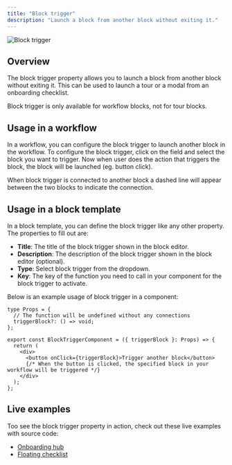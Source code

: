 ```yaml
---
title: "Block trigger"
description: "Launch a block from another block without exiting it."
---
```


![Block trigger](/block-properties/block-trigger.png)

## Overview

The block trigger property allows you to launch a block from another block without exiting it. This can be used to launch a tour or a modal from an onboarding checklist.

<Callout type="info">
  Block trigger is only available for workflow blocks, not for tour blocks.
</Callout>

## Usage in a workflow

In a workflow, you can configure the block trigger to launch another block in the workflow. To configure the block trigger, click on the field and select the block you want to trigger. Now when user does the action that triggers the block, the block will be launched (eg. button click).

When block trigger is connected to another block a dashed line will appear between the two blocks to indicate the connection.

## Usage in a block template

In a block template, you can define the block trigger like any other property. The properties to fill out are:

- **Title**: The title of the block trigger shown in the block editor.
- **Description**: The description of the block trigger shown in the block editor (optional).
- **Type**: Select block trigger from the dropdown.
- **Key**: The key of the function you need to call in your component for the block trigger to activate.

Below is an example usage of block trigger in a component:

```tsx title="Block trigger component example"
type Props = {
  // The function will be undefined without any connections
  triggerBlock?: () => void;
};

export const BlockTriggerComponent = ({ triggerBlock }: Props) => {
  return (
    <div>
      <button onClick={triggerBlock}>Trigger another block</button>
      {/* When the button is clicked, the specified block in your workflow will be triggered */}
    </div>
  );
};
```

## Live examples

Too see the block trigger property in action, check out these live examples with source code:

- [Onboarding hub](/examples/onboarding-hub)
- [Floating checklist](/examples/floating-checklist)
